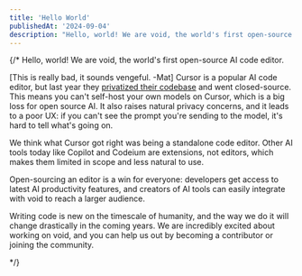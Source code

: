 ```yaml
---
title: 'Hello World'
publishedAt: '2024-09-04'
description: "Hello, world! We are void, the world's first open-source AI code editor."
---
```




{/* 
Hello, world! We are void, the world's first open-source AI code editor. 

[This is really bad, it sounds vengeful. -Mat]
Cursor is a popular AI code editor, but last year they [privatized their codebase](https://github.com/getcursor/cursor/commit/7815030980dea1245c05d4bbc28575746a1e40e4) and went closed-source.
This means you can't self-host your own models on Cursor, which is a big loss for open source AI. It also raises natural privacy concerns,
and it leads to a poor UX: if you can't see the prompt you're sending to the model, it's hard to tell what's going on.


We think what Cursor got right was being a standalone code editor. 
Other AI tools today like Copilot and Codeium are extensions, not editors, which makes them limited in scope and less natural to use. 


Open-sourcing an editor is a win for everyone: developers get access to latest AI productivity features,
and creators of AI tools can easily integrate with void to reach a larger audience.

Writing code is new on the timescale of humanity, and the way we do it will change drastically in the coming years.
We are incredibly excited about working on void, and you can help us out by becoming a contributor or joining the community. 


 */}
